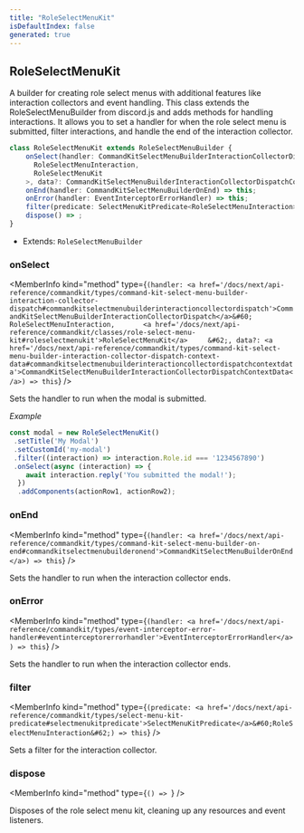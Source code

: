 ```yaml
---
title: "RoleSelectMenuKit"
isDefaultIndex: false
generated: true
---
```



<!-- This file was generated from the CommandKit source. Do not modify. Instead, re-run the "docgen" script -->


## RoleSelectMenuKit

<GenerationInfo sourceFile="packages/commandkit/src/components/v1/select-menu/RoleSelectMenuKit.ts" sourceLine="40" packageName="commandkit" />

A builder for creating role select menus with additional features like interaction collectors and event handling.
This class extends the RoleSelectMenuBuilder from discord.js and adds methods for handling interactions.
It allows you to set a handler for when the role select menu is submitted, filter interactions, and handle the end of the interaction collector.

```ts title="Signature"
class RoleSelectMenuKit extends RoleSelectMenuBuilder {
    onSelect(handler: CommandKitSelectMenuBuilderInteractionCollectorDispatch<
      RoleSelectMenuInteraction,
      RoleSelectMenuKit
    >, data?: CommandKitSelectMenuBuilderInteractionCollectorDispatchContextData) => this;
    onEnd(handler: CommandKitSelectMenuBuilderOnEnd) => this;
    onError(handler: EventInterceptorErrorHandler) => this;
    filter(predicate: SelectMenuKitPredicate<RoleSelectMenuInteraction>) => this;
    dispose() => ;
}
```
* Extends: <code>RoleSelectMenuBuilder</code>



<div className="members-wrapper">

### onSelect

<MemberInfo kind="method" type={`(handler: <a href='/docs/next/api-reference/commandkit/types/command-kit-select-menu-builder-interaction-collector-dispatch#commandkitselectmenubuilderinteractioncollectordispatch'>CommandKitSelectMenuBuilderInteractionCollectorDispatch</a>&#60;       RoleSelectMenuInteraction,       <a href='/docs/next/api-reference/commandkit/classes/role-select-menu-kit#roleselectmenukit'>RoleSelectMenuKit</a>     &#62;, data?: <a href='/docs/next/api-reference/commandkit/types/command-kit-select-menu-builder-interaction-collector-dispatch-context-data#commandkitselectmenubuilderinteractioncollectordispatchcontextdata'>CommandKitSelectMenuBuilderInteractionCollectorDispatchContextData</a>) => this`}   />

Sets the handler to run when the modal is submitted.



*Example*

```ts
const modal = new RoleSelectMenuKit()
 .setTitle('My Modal')
 .setCustomId('my-modal')
 .filter((interaction) => interaction.Role.id === '1234567890')
 .onSelect(async (interaction) => {
    await interaction.reply('You submitted the modal!');
  })
  .addComponents(actionRow1, actionRow2);
```
### onEnd

<MemberInfo kind="method" type={`(handler: <a href='/docs/next/api-reference/commandkit/types/command-kit-select-menu-builder-on-end#commandkitselectmenubuilderonend'>CommandKitSelectMenuBuilderOnEnd</a>) => this`}   />

Sets the handler to run when the interaction collector ends.
### onError

<MemberInfo kind="method" type={`(handler: <a href='/docs/next/api-reference/commandkit/types/event-interceptor-error-handler#eventinterceptorerrorhandler'>EventInterceptorErrorHandler</a>) => this`}   />

Sets the handler to run when the interaction collector ends.
### filter

<MemberInfo kind="method" type={`(predicate: <a href='/docs/next/api-reference/commandkit/types/select-menu-kit-predicate#selectmenukitpredicate'>SelectMenuKitPredicate</a>&#60;RoleSelectMenuInteraction&#62;) => this`}   />

Sets a filter for the interaction collector.
### dispose

<MemberInfo kind="method" type={`() => `}   />

Disposes of the role select menu kit, cleaning up any resources and event listeners.


</div>
